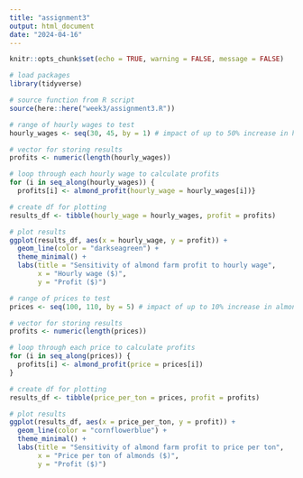 ```yaml
---
title: "assignment3"
output: html_document
date: "2024-04-16"
---
```


```r
knitr::opts_chunk$set(echo = TRUE, warning = FALSE, message = FALSE)
```

```r
# load packages
library(tidyverse)
```

```r
# source function from R script
source(here::here("week3/assignment3.R"))
```

```r
# range of hourly wages to test
hourly_wages <- seq(30, 45, by = 1) # impact of up to 50% increase in hourly wage

# vector for storing results
profits <- numeric(length(hourly_wages))

# loop through each hourly wage to calculate profits
for (i in seq_along(hourly_wages)) {
  profits[i] <- almond_profit(hourly_wage = hourly_wages[i])}

# create df for plotting
results_df <- tibble(hourly_wage = hourly_wages, profit = profits)

# plot results
ggplot(results_df, aes(x = hourly_wage, y = profit)) +
  geom_line(color = "darkseagreen") +
  theme_minimal() +
  labs(title = "Sensitivity of almond farm profit to hourly wage",
       x = "Hourly wage ($)",
       y = "Profit ($)")

```

```r
# range of prices to test
prices <- seq(100, 110, by = 5) # impact of up to 10% increase in almond price per ton

# vector for storing results
profits <- numeric(length(prices))

# loop through each price to calculate profits
for (i in seq_along(prices)) {
  profits[i] <- almond_profit(price = prices[i])
}

# create df for plotting
results_df <- tibble(price_per_ton = prices, profit = profits)

# plot results
ggplot(results_df, aes(x = price_per_ton, y = profit)) +
  geom_line(color = "cornflowerblue") +
  theme_minimal() +
  labs(title = "Sensitivity of almond farm profit to price per ton",
       x = "Price per ton of almonds ($)",
       y = "Profit ($)")

```



